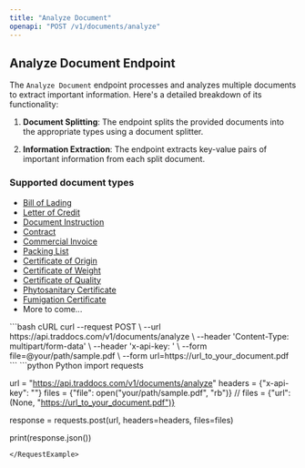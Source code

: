 ---
title: "Analyze Document"
openapi: "POST /v1/documents/analyze"
---

## Analyze Document Endpoint

The `Analyze Document` endpoint processes and analyzes multiple documents to extract important information. Here's a detailed breakdown of its functionality:

1. **Document Splitting**:
   The endpoint splits the provided documents into the appropriate types using a document splitter.

2. **Information Extraction**:
   The endpoint extracts key-value pairs of important information from each split document.

### Supported document types

- [Bill of Lading](../types/bill-of-lading)
- [Letter of Credit](../types/letter-of-credit)
- [Document Instruction](../types/document-instruction)
- [Contract](../types/contract)
- [Commercial Invoice](../types/commercial-invoice)
- [Packing List](../types/packing-list)
- [Certificate of Origin](../types/certificate-of-origin)
- [Certificate of Weight](../types/certificate-of-weight)
- [Certificate of Quality](../types/certificate-of-quality)
- [Phytosanitary Certificate](../types/phytosanitary-certificate)
- [Fumigation Certificate](../types/fumigation-certificate)
- More to come...

<RequestExample>
```bash cURL
curl --request POST \
  --url https://api.traddocs.com/v1/documents/analyze \
  --header 'Content-Type: multipart/form-data' \
  --header 'x-api-key: <api-key>' \
  --form file=@your/path/sample.pdf \
  --form url=https://url_to_your_document.pdf
```
```python Python
import requests

url = "https://api.traddocs.com/v1/documents/analyze"
headers = {"x-api-key": "<api-key>"}
files = {"file": open("your/path/sample.pdf", "rb")}
// files = {"url": (None, "https://url_to_your_document.pdf")}

response = requests.post(url, headers=headers, files=files)

print(response.json())
```
</RequestExample>
